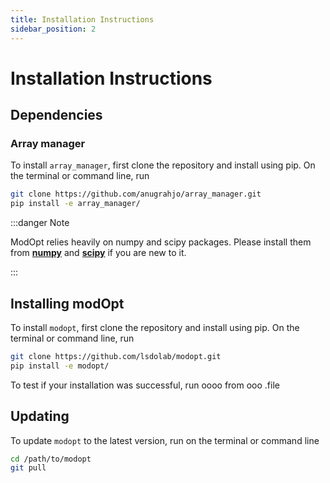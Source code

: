 ```yaml
---
title: Installation Instructions
sidebar_position: 2
---
```


# Installation Instructions

## Dependencies

### Array manager

To install ```array_manager```, first clone the repository and install using pip.
On the terminal or command line, run

```sh
git clone https://github.com/anugrahjo/array_manager.git
pip install -e array_manager/
```

:::danger Note

ModOpt relies heavily on numpy and scipy packages. Please install them from 
**[numpy](https://numpy.org/install/)** and **[scipy](https://www.scipy.org/install.html)** if you are new to it.

:::

## Installing modOpt

To install ```modopt```, first clone the repository and install using pip.
On the terminal or command line, run

```sh
git clone https://github.com/lsdolab/modopt.git
pip install -e modopt/
```

To test if your installation was successful, run oooo from ooo .file


## Updating

To update ```modopt``` to the latest version, run on the terminal or command line 

```sh
cd /path/to/modopt
git pull
```

